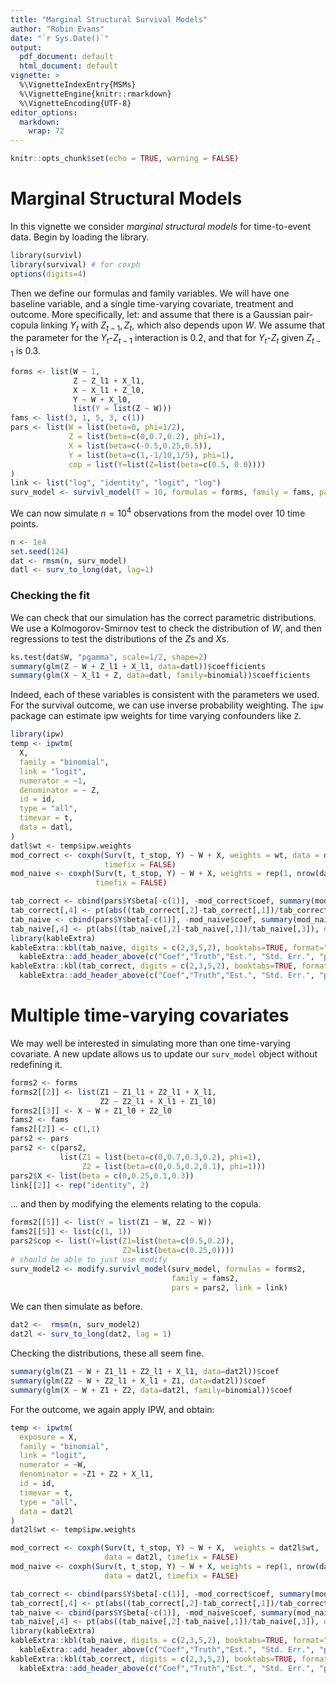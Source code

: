 ```yaml
---
title: "Marginal Structural Survival Models"
author: "Robin Evans"
date: "`r Sys.Date()`"
output:
  pdf_document: default
  html_document: default
vignette: >
  %\VignetteIndexEntry{MSMs}
  %\VignetteEngine{knitr::rmarkdown}
  %\VignetteEncoding{UTF-8}
editor_options:
  markdown:
    wrap: 72
---
```


```r
knitr::opts_chunk$set(echo = TRUE, warning = FALSE)
```

# Marginal Structural Models

In this vignette we consider *marginal structural models* for
time-to-event data. Begin by loading the library.

```r
library(survivl)
library(survival) # for coxph
options(digits=4)
```

Then we define our formulas and family variables. We will have one
baseline variable, and a single time-varying covariate, treatment and
outcome. More specifically, let: \begin{align*}
W &\sim \operatorname{Gamma}(1/2, \, 2)  \\
Z_t \mid \overline{Z}_{t-1}, \overline{X}_{t-1} &\sim N(0.7 Z_{t-1} + 0.2 X_{t-1}, \, 1)\\
X_t \mid \overline{Z}_{t}, \overline{X}_{t-1} &\sim \operatorname{Bernoulli}(\operatorname{expit}(0.5 X_{t-1} + 0.25 Z_t))\\ 
P(Y_t = 1 \mid do(\overline{X}_{t}), W) &= \exp\{ - X_t + W/10\},
\end{align*} and assume that there is a Gaussian pair-copula linking
$Y_t$ with $Z_{t-1},Z_t$, which also depends upon $W$. We assume that
the parameter for the $Y_t$-$Z_{t-1}$ interaction is 0.2, and that for
$Y_t$-$Z_{t}$ given $Z_{t-1}$ is 0.3.

```r
forms <- list(W ~ 1,
              Z ~ Z_l1 + X_l1,
              X ~ X_l1 + Z_l0,
              Y ~ W + X_l0,
              list(Y = list(Z ~ W)))
fams <- list(3, 1, 5, 3, c(1))
pars <- list(W = list(beta=0, phi=1/2),
             Z = list(beta=c(0,0.7,0.2), phi=1),
             X = list(beta=c(-0.5,0.25,0.5)),
             Y = list(beta=c(1,-1/10,1/5), phi=1),
             cop = list(Y=list(Z=list(beta=c(0.5, 0.0))))
)
link <- list("log", "identity", "logit", "log")
surv_model <- survivl_model(T = 10, formulas = forms, family = fams, pars = pars, link=link)
```

We can now simulate $n=10^4$ observations from the model over 10 time
points.

```r
n <- 1e4
set.seed(124)
dat <- rmsm(n, surv_model)
datl <- surv_to_long(dat, lag=1)
```

### Checking the fit

We can check that our simulation has the correct parametric
distributions. We use a Kolmogorov-Smirnov test to check the
distribution of $W$, and then regressions to test the distributions of
the $Z$s and $X$s.

```r
ks.test(dat$W, "pgamma", scale=1/2, shape=2)
summary(glm(Z ~ W + Z_l1 + X_l1, data=datl))$coefficients
summary(glm(X ~ X_l1 + Z, data=datl, family=binomial))$coefficients
```

Indeed, each of these variables is consistent with the parameters we
used. For the survival outcome, we can use inverse probability
weighting. The `ipw` package can estimate ipw weights for time varying
confounders like `Z`.

```r
library(ipw)
temp <- ipwtm(
  X,
  family = "binomial",
  link = "logit",
  numerator = ~1,
  denominator = ~ Z,
  id = id,
  type = "all",
  timevar = t,
  data = datl,
)
datl$wt <- temp$ipw.weights
mod_correct <- coxph(Surv(t, t_stop, Y) ~ W + X, weights = wt, data = datl,
                     timefix = FALSE)
mod_naive <- coxph(Surv(t, t_stop, Y) ~ W + X, weights = rep(1, nrow(datl)), data = datl,
                   timefix = FALSE)
```

```r
tab_correct <- cbind(pars$Y$beta[-c(1)], -mod_correct$coef, summary(mod_correct)$coef[,-c(1,3)])
tab_correct[,4] <- pt(abs((tab_correct[,2]-tab_correct[,1])/tab_correct[,3]), df=n-4, lower.tail = FALSE)
tab_naive <- cbind(pars$Y$beta[-c(1)], -mod_naive$coef, summary(mod_naive)$coef[,-c(1,3)])
tab_naive[,4] <- pt(abs((tab_naive[,2]-tab_naive[,1])/tab_naive[,3]), df=n-4, lower.tail = FALSE)
library(kableExtra)
kableExtra::kbl(tab_naive, digits = c(2,3,5,2), booktabs=TRUE, format="latex")  %>%  
  kableExtra::add_header_above(c("Coef","Truth","Est.", "Std. Err.", "p-value"))
kableExtra::kbl(tab_correct, digits = c(2,3,5,2), booktabs=TRUE, format="latex")  %>%  
  kableExtra::add_header_above(c("Coef","Truth","Est.", "Std. Err.", "p-value"))
```

# Multiple time-varying covariates

We may well be interested in simulating more than one time-varying
covariate. A new update allows us to update our `surv_model` object
without redefining it.

```r
forms2 <- forms
forms2[[2]] <- list(Z1 ~ Z1_l1 + Z2_l1 + X_l1, 
                    Z2 ~ Z2_l1 + X_l1 + Z1_l0)
forms2[[3]] <- X ~ W + Z1_l0 + Z2_l0
fams2 <- fams
fams2[[2]] <- c(1,1)
pars2 <- pars
pars2 <- c(pars2,
           list(Z1 = list(beta=c(0,0.7,0.3,0.2), phi=1),
                Z2 = list(beta=c(0,0.5,0.2,0.1), phi=1)))
pars2$X <- list(beta = c(0,0.25,0.1,0.3))
link[[2]] <- rep("identity", 2)
```

... and then by modifying the elements relating to the copula.

```r
forms2[[5]] <- list(Y = list(Z1 ~ W, Z2 ~ W))
fams2[[5]] <- list(c(1, 1))
pars2$cop <- list(Y=list(Z1=list(beta=c(0.5,0.2)),
                         Z2=list(beta=c(0.25,0))))
# should be able to just use modify
surv_model2 <- modify.survivl_model(surv_model, formulas = forms2,
                                    family = fams2,
                                    pars = pars2, link = link)
```

We can then simulate as before.

```r
dat2 <-  rmsm(n, surv_model2)
dat2l <- surv_to_long(dat2, lag = 1)
```

Checking the distributions, these all seem fine.

```r
summary(glm(Z1 ~ W + Z1_l1 + Z2_l1 + X_l1, data=dat2l))$coef
summary(glm(Z2 ~ W + Z2_l1 + X_l1 + Z1, data=dat2l))$coef
summary(glm(X ~ W + Z1 + Z2, data=dat2l, family=binomial))$coef
```

For the outcome, we again apply IPW, and obtain:

```r

temp <- ipwtm(
  exposure = X,
  family = "binomial",
  link = "logit",
  numerator = ~W,
  denominator = ~Z1 + Z2 + X_l1,
  id = id,
  timevar = t,
  type = "all",
  data = dat2l
)
dat2l$wt <- temp$ipw.weights

mod_correct <- coxph(Surv(t, t_stop, Y) ~ W + X,  weights = dat2l$wt,
                     data = dat2l, timefix = FALSE)
mod_naive <- coxph(Surv(t, t_stop, Y) ~ W + X, weights = rep(1, nrow(dat2l)),
                     data = dat2l, timefix = FALSE)
```

```r
tab_correct <- cbind(pars$Y$beta[-c(1)], -mod_correct$coef, summary(mod_correct)$coef[,-c(1,3)])
tab_correct[,4] <- pt(abs((tab_correct[,2]-tab_correct[,1])/tab_correct[,3]), df=n-4, lower.tail = FALSE)
tab_naive <- cbind(pars$Y$beta[-c(1)], -mod_naive$coef, summary(mod_naive)$coef[,-c(1,3)])
tab_naive[,4] <- pt(abs((tab_naive[,2]-tab_naive[,1])/tab_naive[,3]), df=n-4, lower.tail = FALSE)
library(kableExtra)
kableExtra::kbl(tab_naive, digits = c(2,3,5,2), booktabs=TRUE, format="latex")  %>%  
  kableExtra::add_header_above(c("Coef","Truth","Est.", "Std. Err.", "p-value"))
kableExtra::kbl(tab_correct, digits = c(2,3,5,2), booktabs=TRUE, format="latex")  %>%  
  kableExtra::add_header_above(c("Coef","Truth","Est.", "Std. Err.", "p-value"))
```

